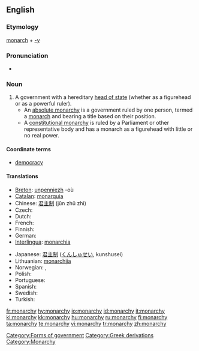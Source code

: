 ==English==
{{wikipedia}}
===Etymology===
[[monarch]] + [[-y]]

===Pronunciation===
* {{audio|en-us-monarchy.ogg|Audio (US)}}

===Noun===
{{en-noun|monarchies}}

# A government with a hereditary [[head of state]] (whether as a figurehead or as a powerful ruler).
#* An [[absolute monarchy]] is a government ruled by one person, termed a [[monarch]] and bearing a title based on their position.
#* A [[constitutional monarchy]] is ruled by a Parliament or other representative body and has a monarch as a figurehead with little or no real power.

====Coordinate terms====
* {{sense|a form of government}} [[democracy]]

====Translations====
{{trans-top|form of government with a hereditary head of state}}
* [[Breton]]: [[unpenniezh]] {{f}} -où {{p}}
* [[Catalan]]: [[monarquia]] {{f}}
* Chinese: [[君主制]] (jūn zhǔ zhì)
* Czech: {{t-|cs|monarchie|f}}
* Dutch: {{t+|nl|monarchie|f}}
* French: {{t+|fr|monarchie|f}}
* Finnish: {{t+|fi|monarkia}}
* German: {{t+|de|Monarchie|f}}
* [[Interlingua]]: [[monarchia]]
{{trans-mid}}
* Japanese: [[君主制]] ([[くんしゅせい]], kunshusei)
* Lithuanian: [[monarchija]] {{f}}
* Norwegian: {{t-|no|kongedømme|n}}, {{t-|no|monarki|n}}
* Polish: {{t+|pl|monarchia|f}}
* Portuguese: {{t+|pt|monarquia|f}}
* Spanish: {{t-|es|monarquía|f}}
* Swedish: {{t+|sv|monarki|c}}
* Turkish: {{t+|tr|monarşi}}
{{trans-bottom}}

[[Category:Forms of government]]
[[Category:Greek derivations]]
[[Category:Monarchy]]

[[fr:monarchy]]
[[hy:monarchy]]
[[io:monarchy]]
[[id:monarchy]]
[[it:monarchy]]
[[kl:monarchy]]
[[kk:monarchy]]
[[hu:monarchy]]
[[ru:monarchy]]
[[fi:monarchy]]
[[ta:monarchy]]
[[te:monarchy]]
[[vi:monarchy]]
[[tr:monarchy]]
[[zh:monarchy]]